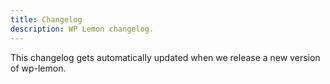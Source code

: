 ```yaml
---
title: Changelog
description: WP Lemon changelog.
---
```



This changelog gets automatically updated when we release a new version of wp-lemon.

<!---
Do not remove the Changelog tag as it displays the automatically updated changelog.
-->

<Changelog />
